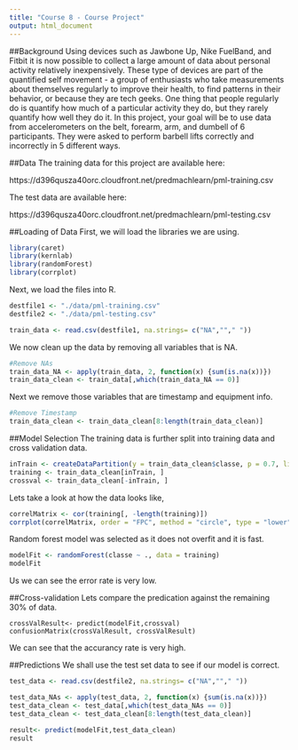```yaml
---
title: "Course 8 - Course Project"
output: html_document
---
```

##Background
Using devices such as Jawbone Up, Nike FuelBand, and Fitbit it is now possible to collect a large amount of data about personal activity relatively inexpensively. These type of devices are part of the quantified self movement - a group of enthusiasts who take measurements about themselves regularly to improve their health, to find patterns in their behavior, or because they are tech geeks. One thing that people regularly do is quantify how much of a particular activity they do, but they rarely quantify how well they do it. In this project, your goal will be to use data from accelerometers on the belt, forearm, arm, and dumbell of 6 participants. They were asked to perform barbell lifts correctly and incorrectly in 5 different ways.


##Data
The training data for this project are available here: 

https://d396qusza40orc.cloudfront.net/predmachlearn/pml-training.csv

The test data are available here: 

https://d396qusza40orc.cloudfront.net/predmachlearn/pml-testing.csv

##Loading of Data
First, we will load the libraries we are using.
```r
library(caret)
library(kernlab)
library(randomForest)
library(corrplot)
```
Next, we load the files into R.
```r

destfile1 <- "./data/pml-training.csv"
destfile2 <- "./data/pml-testing.csv"

train_data <- read.csv(destfile1, na.strings= c("NA",""," "))
```
We now clean up the data by removing all variables that is NA.
```r
#Remove NAs
train_data_NA <- apply(train_data, 2, function(x) {sum(is.na(x))})
train_data_clean <- train_data[,which(train_data_NA == 0)]
```
Next we remove those variables that are timestamp and equipment info.
```r
#Remove Timestamp
train_data_clean <- train_data_clean[8:length(train_data_clean)]
```
##Model Selection
The training data is further split into training data and cross validation data.
```r
inTrain <- createDataPartition(y = train_data_clean$classe, p = 0.7, list = FALSE)
training <- train_data_clean[inTrain, ]
crossval <- train_data_clean[-inTrain, ]
```
Lets take a look at how the data looks like,
```r
correlMatrix <- cor(training[, -length(training)])
corrplot(correlMatrix, order = "FPC", method = "circle", type = "lower", tl.cex = 0.8,  tl.col = rgb(0, 0, 0))
```
Random forest model was selected as it does not overfit and it is fast.
```r
modelFit <- randomForest(classe ~ ., data = training)
modelFit
```
Us we can see the error rate is very low.

##Cross-validation
Lets compare the predication against the remaining 30% of data.
```
crossValResult<- predict(modelFit,crossval)
confusionMatrix(crossValResult, crossValResult)
```
We can see that the accurancy rate is very high.

##Predictions
We shall use the test set data to see if our model is correct.
```r
test_data <- read.csv(destfile2, na.strings= c("NA",""," "))

test_data_NAs <- apply(test_data, 2, function(x) {sum(is.na(x))})
test_data_clean <- test_data[,which(test_data_NAs == 0)]
test_data_clean <- test_data_clean[8:length(test_data_clean)]

result<- predict(modelFit,test_data_clean)
result
```

